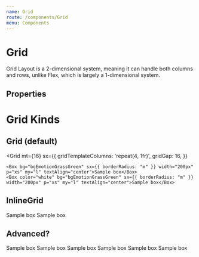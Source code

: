 ```yaml
---
name: Grid
route: /components/Grid
menu: Components
---
```




# Grid

Grid Layout is a 2-dimensional system, meaning it can handle both columns and rows, unlike Flex, which is largely a 1-dimensional system. 

## Properties

<Props of={Grid} />

# Grid Kinds

## Grid (default)

<Grid
    mt={16}
    sx={{
      gridTemplateColumns: 'repeat(4, 1fr)',
      gridGap: 16,
    }}
  >
    <Box bg="bgEmotionGrassGreen" sx={{ borderRadius: "m" }} width="200px" p="xs" my="l" textAlign="center">Sample box</Box>
    <Box color="white" bg="bgEmotionGrassGreen" sx={{ borderRadius: "m" }} width="200px" p="xs" my="l" textAlign="center">Sample box</Box>
</Grid>

## InlineGrid

<InlineGrid>
  <Box bg="bgEmotionGrassGreen" sx={{ borderRadius: "m" }} width="200px" p="xs" my="l" textAlign="center">Sample box</Box>
  <Box color="white" bg="bgEmotionGrassGreen" sx={{ borderRadius: "m" }} width="200px" p="xs" my="l" textAlign="center">Sample box</Box>
</InlineGrid>


## Advanced?

<Playground>
  <Grid
    mt={16}
    sx={{
      gridTemplateColumns: 'repeat(4, 1fr)',
      gridGap: 16,
    }}
  >
    <Box bg="bgEmotionGrassGreen" sx={{ borderRadius: "m" }} width="200px" p="xs" my="l" textAlign="center">Sample box</Box>
    <Box color="white" bg="bgGlassDark" sx={{ borderRadius: "m" }} width="200px" p="xs" my="l" textAlign="center">Sample box</Box>
    <Box bg="bgEmotionGrassGreen" sx={{ borderRadius: "m" }} width="200px" p="xs" my="l" color="white" textAlign="center">Sample box</Box>
    <Box bg="bgEmotionGrassGreen" sx={{ borderRadius: "m" }} width="200px" p="xs" my="l" textAlign="center">Sample box</Box>
    <Box color="white" bg="bgEmotionGrassGreen" sx={{ borderRadius: "m" }} width="200px" p="xs" my="l" textAlign="center">Sample box</Box>
    <Box bg="bgEmotionGrassGreen" sx={{ borderRadius: "m" }} width="200px" p="xs" my="l" color="white" textAlign="center">Sample box</Box>
  </Grid>
</Playground>

